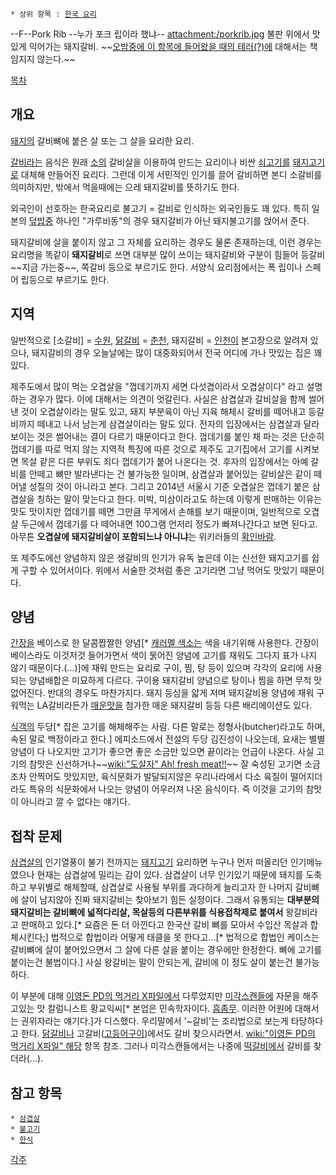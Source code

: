  * 상위 항목 : [[한국 요리]]

--F--Pork Rib
--누가 포크 립이라 했냐--
attachment:/porkrib.jpg
불판 위에서 맛있게 익어가는 돼지갈비.
~~[[위꼴사|오밤중에 이 항목에 들어왔을 때의 테러(?)]]에 대해서는 책임지지 않는다.~~

[[목차]]
== 개요 ==
[[돼지]]의 갈비뼈에 붙은 살 또는 그 살을 요리한 요리.

[[갈비]]라는 음식은 원래 [[소]]의 갈비살을 이용하여 만드는 요리이나 비싼 [[쇠고기]]를 [[돼지고기]]로 대체해 만들어진 요리다. 그런데 이게 서민적인 인기를 끌어 갈비하면 본디 소갈비를 의미하지만, 밖에서 먹을때에는 으레 돼지갈비를 뜻하기도 한다.

외국인이 선호하는 한국요리로 불고기 = 갈비로 인식하는 외국인들도 꽤 있다. 특히 일본의 [[덮밥]]중 하나인 "가루비동"의 경우 돼지갈비가 아닌 돼지불고기를 얹어서 준다.

돼지갈비에 살을 붙이지 않고 그 자체를 요리하는 경우도 물론 존재하는데, 이런 경우는 요리명을 똑같이 '''돼지갈비'''로 쓰면 대부분 많이 쓰이는 돼지갈비와 구분이 힘들어 등갈비 ~~지금 가는중~~, 쪽갈비 등으로 부르기도 한다. 서양식 요리점에서는 폭 립이나 스페어 립등으로 부르기도 한다.

== 지역 ==
일반적으로 [소갈비] = [[수원]], [[닭갈비]] = [[춘천]], 돼지갈비 = [[인천]]이 본고장으로 알려져 있으나, 돼지갈비의 경우 오늘날에는 많이 대중화되어서 전국 어디에 가나 맛있는 집은 꽤 있다.

제주도에서 많이 먹는 오겹살을 "껍데기까지 세면 다섯겹이라서 오겹살이다" 라고 설명하는 경우가 많다. 이에 대해서는 의견이 엇갈린다. 사실은 삼겹살과 갈비살을 함께 썰어낸 것이 오겹살이라는 말도 있고, 돼지 부분육이 아닌 지육 해체시 갈비를 떼어내고 등갈비까지 떼내고 나서 남는게 삼겹살이라는 말도 있다. 전자의 입장에서는 삼겹살과 달라 보이는 것은 썰어내는 결이 다르기 때문이다고 한다. 껍데기를 붙인 채 파는 것은 단순히 껍데기를 따로 먹지 않는 지역적 특징에 따른 것으로 제주도 고기집에서 고기를 시켜보면 목살 같은 다른 부위도 죄다 껍데기가 붙어 나온다는 것. 후자의 입장에서는 아예 갈비를 안떼고 뼈만 발라낸다는 건 불가능한 일이며, 삼겹살과 붙어있는 갈비살은 같이 떼어낼 성질의 것이 아니라고 본다. 그리고 2014년 서울시 기준 오겹살은 껍데기 붙은 삼겹살을 칭하는 말이 맞는다고 한다. 미박, 미삼이라고도 하는데 이렇게 판매하는 이유는 맛도 맛이지만 껍데기를 떼면 그만큼 무게에서 손해를 보기 때문이며, 일반적으로 오겹살 두근에서 껍데기를 다 떼어내면 100그램 언저리 정도가 빠져나간다고 보면 된다고. 아무튼 '''오겹살에 돼지갈비살이 포함되느냐 아니냐'''는 위키러들의 [[확인바람]].

또 제주도에선 양념하지 않은 생갈비의 인기가 유독 높은데 이는 신선한 돼지고기를 쉽게 구할 수 있어서이다. 위에서 서술한 것처럼 좋은 고기라면 그냥 먹어도 맛있기 때문이다.

== 양념 ==
[[간장]]을 베이스로 한 달콤짭짤한 양념[* [[캐러멜 색소]]는 색을 내기위해 사용한다. 간장이 베이스라도 이것저것 들어가면서 색이 묽어진 양념에 고기를 재워도 그다지 표가 나지 않기 때문이다.(…)]에 재워 만드는 요리로 구이, 찜, 탕 등이 있으며 각각의 요리에 사용되는 양념배합은 미묘하게 다르다. 구이용 돼지갈비 양념으로 탕이나 찜을 하면 무척 맛없어진다. 반대의 경우도 마찬가지다. 돼지 등심을 얇게 저며 돼지갈비용 양념에 재워 구워먹는 LA갈비라든가 [[매운맛]]을 첨가한 매운 돼지갈비 등등 다른 배리에이션도 있다.

[[식객]]의 두당[* 잡은 고기를 해체해주는 사람. 다른 말로는 정형사(butcher)라고도 하며, 속된 말로 백정이라고 한다.] 에피소드에서 전설의 두당 김진성이 나오는데, 요새는 별별 양념이 다 나오지만 고기가 좋으면 좋은 소금만 있으면 끝이라는 언급이 나온다. 사실 고기의 참맛은 신선하거나~~[[wiki:"도살자" Ah! fresh meat!!]]~~ 잘 숙성된 고기면 소금조차 안찍어도 맛있지만, 육식문화가 발달되지않은 우리나라에서 다소 육질이 떨어지더라도 특유의 식문화에서 나오는 양념이 어우러져 나온 음식이다. 즉 이것을 고기의 참맛이 아니라고 깔 수 없다는 얘기다.

== 접착 문제 ==
[[삼겹살]]의 인기열풍이 불기 전까지는 [[돼지고기]] 요리하면 누구나 먼저 떠올리던 인기메뉴였으나 현재는 삼겹살에 밀리는 감이 있다. 삼겹살이 너무 인기있기 때문에 돼지를 도축하고 부위별로 해체할때, 삼겹살로 사용될 부위를 과다하게 늘리고자 한 나머지 갈비뼈에 살이 남지않아 진짜 돼지갈비는 찾아보기 힘든 실정이다. 그래서 유통되는 '''대부분의 돼지갈비는 갈비뼈에 넓적다리살, 목살등의 다른부위를 식용접착제로 붙여서''' 왕갈비라고 판매하고 있다.[* 요즘은 돈 더 아낀다고 한국산 갈비 뼈를 모아서 수입산 목살과 합체시킨다;] 법적으로 합법이라 어떻게 태클을 못 한다고...[* 법적으로 합법인 케이스는 갈비뼈에 살이 붙어있으면서 그 살에 다른 살을 붙이는 경우에만 한정한다. 뼈에 고기를 붙이는건 불법이다.] 사실 왕갈비는 말이 안되는게, 갈비에 이 정도 살이 붙는건 불가능하다.

이 부분에 대해 [[이영돈 PD의 먹거리 X파일]]에서 다루었지만 [[미각스캔들]]에 자문을 해주고있는 맛 칼럼니스트 황교익씨[* 본업은 민속학자이다. [[흠좀무]]. 이러한 어원에 대해서는 권위자라는 얘기다.]가 디스했다. 우리말에서 '~갈비'는 조리법으로 보는게 타당하다고 한다. [[닭갈비]]나 고갈비([[고등어]]구이)에서도 갈비 찾으시라면서. [[wiki:"이영돈 PD의 먹거리 X파일" 해당]] 항목 참조. 그러나 미각스캔들에서는 나중에 [[떡갈비]]에서 갈비를 찾더라(…).

== 참고 항목 ==
 * [[삼겹살]]
 * [[불고기]]
 * [[한식]]

[[각주]]
